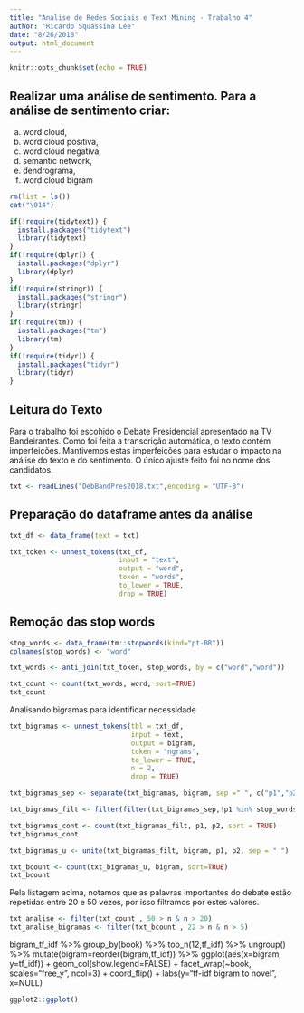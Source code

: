 ---
title: "Analise de Redes Sociais e Text Mining - Trabalho 4"
author: "Ricardo Squassina Lee"
date: "8/26/2018"
output: html_document
---

```{r setup, include=FALSE}
knitr::opts_chunk$set(echo = TRUE)
```

## Realizar uma análise de sentimento. Para a análise de sentimento criar: 
a.	word cloud, 
b.	word cloud positiva, 
c.	word cloud negativa, 
d.	semantic network, 
e.	dendrograma, 
f.	word cloud bigram


```{r Iniciando o ambiente, message=FALSE, warning=FALSE}
rm(list = ls())
cat("\014")
```

```{r Carregando as bibliotecas}
if(!require(tidytext)) {
  install.packages("tidytext")
  library(tidytext)
}
if(!require(dplyr)) {
  install.packages("dplyr")
  library(dplyr)
}
if(!require(stringr)) {
  install.packages("stringr")
  library(stringr)
}
if(!require(tm)) {
  install.packages("tm")
  library(tm)
}
if(!require(tidyr)) {
  install.packages("tidyr")
  library(tidyr)
}

```

## Leitura do Texto

Para o trabalho foi escohido o Debate Presidencial apresentado na TV Bandeirantes. Como foi feita a transcrição automática, o texto contém imperfeições. Mantivemos estas imperfeições para estudar o impacto na análise do texto e do sentimento. O único ajuste feito foi no nome dos candidatos.

```{r Lendo o arquivo de texto escolhido}
txt <- readLines("DebBandPres2018.txt",encoding = "UTF-8")

```

## Preparação do dataframe antes da análise

```{r preparando o dataframe para analise}
txt_df <- data_frame(text = txt)

txt_token <- unnest_tokens(txt_df, 
                           input = "text", 
                           output = "word",
                           token = "words",
                           to_lower = TRUE,
                           drop = TRUE)

```

## Remoção das stop words

```{r removendo stopwords}

stop_words <- data_frame(tm::stopwords(kind="pt-BR"))
colnames(stop_words) <- "word"

txt_words <- anti_join(txt_token, stop_words, by = c("word","word"))

```


```{r contando a frequencia das palavras}
txt_count <- count(txt_words, word, sort=TRUE)
txt_count
```

Analisando bigramas para identificar necessidade
```{r}
txt_bigramas <- unnest_tokens(tbl = txt_df,
                              input = text,
                              output = bigram,
                              token = "ngrams",
                              to_lower = TRUE,
                              n = 2,
                              drop = TRUE)

txt_bigramas_sep <- separate(txt_bigramas, bigram, sep =" ", c("p1","p2"))

txt_bigramas_filt <- filter(filter(txt_bigramas_sep,!p1 %in% stop_words$word),!p2 %in% stop_words$word)

txt_bigramas_cont <- count(txt_bigramas_filt, p1, p2, sort = TRUE)
txt_bigramas_cont

```

```{r contando a frequencia dos bigramas}

txt_bigramas_u <- unite(txt_bigramas_filt, bigram, p1, p2, sep = " ")

txt_bcount <- count(txt_bigramas_u, bigram, sort=TRUE)
txt_bcount
```


Pela listagem acima, notamos que as palavras importantes do debate estão repetidas entre 20 e 50 vezes, por isso filtramos por estes valores.


```{r filtrando as palavras importantes}
txt_analise <- filter(txt_count , 50 > n & n > 20)
txt_analise_bigramas <- filter(txt_bcount , 22 > n & n > 5)

```



bigram_tf_idf %>% group_by(book) %>% top_n(12,tf_idf) %>% ungroup() %>%
  mutate(bigram=reorder(bigram,tf_idf)) %>% 
  ggplot(aes(x=bigram, y=tf_idf)) + geom_col(show.legend=FALSE) + 
    facet_wrap(~book, scales="free_y", ncol=3) + coord_flip() + 
    labs(y="tf-idf bigram to novel", x=NULL)
    
```{r}

ggplot2::ggplot()


```

